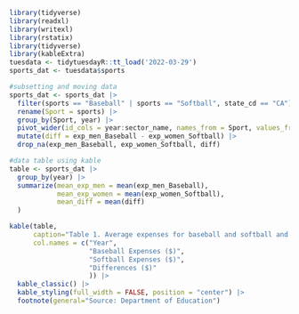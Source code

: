 ```r
library(tidyverse)
library(readxl)
library(writexl)
library(rstatix)
library(tidyverse)
library(kableExtra)
tuesdata <- tidytuesdayR::tt_load('2022-03-29')
sports_dat <- tuesdata$sports
```

```r
#subsetting and moving data
sports_dat <- sports_dat |>
  filter(sports == "Baseball" | sports == "Softball", state_cd == "CA") |>
  rename(Sport = sports) |>
  group_by(Sport, year) |>
  pivot_wider(id_cols = year:sector_name, names_from = Sport, values_from = exp_men:exp_women) |>
  mutate(diff = exp_men_Baseball - exp_women_Softball) |>
  drop_na(exp_men_Baseball, exp_women_Softball, diff)
```

```r
#data table using kable
table <- sports_dat |>
  group_by(year) |>
  summarize(mean_exp_men = mean(exp_men_Baseball), 
            mean_exp_women = mean(exp_women_Softball),
            mean_diff = mean(diff)
  ) 

kable(table,
      caption="Table 1. Average expenses for baseball and softball and the average differences between the two for participating California colleges between 2015 and 2019",
      col.names = c("Year", 
                    "Baseball Expenses ($)", 
                    "Softball Expenses ($)",
                    "Differences ($)"
                    )) |>
  kable_classic() |>
  kable_styling(full_width = FALSE, position = "center") |>
  footnote(general="Source: Department of Education")
```
